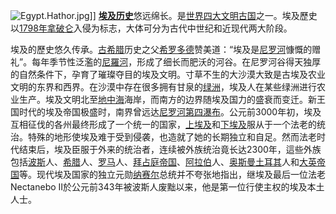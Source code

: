 [[File:Egypt.Hathor.jpg|right]]]]
'''[[埃及历史|埃及历史]]'''悠远绵长。是[[世界四大文明古国|世界四大文明古国]]之一。埃及歷史以[[1798年|1798年]][[拿破仑|拿破仑]]入侵为标志，大体可分为古代中世纪和近现代两大阶段。

埃及的歷史悠久传承。[[古希腊|古希腊]]历史之父[[希罗多德|希罗多德]]赞美道：“埃及是[[尼罗河|尼罗河]]慷慨的赠礼”。每年季节性泛濫的[[尼羅河|尼羅河]]，形成了细长而肥沃的河谷。在尼罗河谷得天独厚的自然条件下，孕育了璀璨夺目的埃及文明。寸草不生的大沙漠大致是古埃及农业文明的东界和西界。在沙漠中存在很多拥有甘泉的[[绿洲|绿洲]]，埃及人在某些绿洲进行农业生产。埃及文明北至[[地中海|地中海]]海岸，而南方的边界随埃及国力的盛衰而变迁。新王国时代的埃及帝国极盛时，南界曾远达[[尼罗河第四瀑布|尼罗河第四瀑布]]。公元前3000年初，埃及互相征伐的各州最终形成了一个统一的国家，[[上埃及|上埃及]]和[[下埃及|下埃及]]服从于一个法老的统治。特殊的地形使埃及难于受到侵袭，也造就了她的长期独立和自足。然而法老时代结束后，埃及臣服于外来的统治者，连续被外族统治竟长达2300年，這些外族包括[[波斯|波斯]]人、[[希腊|希腊]]人、[[罗马|罗马]]人、[[拜占庭帝国|拜占庭帝国]]、[[阿拉伯|阿拉伯]]人、[[奥斯曼土耳其|奥斯曼土耳其]]人和[[大英帝国|大英帝国]]等。现代埃及国家的独立元勋[[纳赛尔|纳赛尔]]总统并不夸张地指出，继埃及最后一位法老Nectanebo II於公元前343年被波斯人废黜以来，他是第一位行使主权的埃及本土人士。